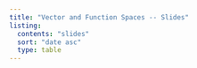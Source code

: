 ```yaml
---
title: "Vector and Function Spaces -- Slides"
listing:
  contents: "slides"
  sort: "date asc"
  type: table
---
```


